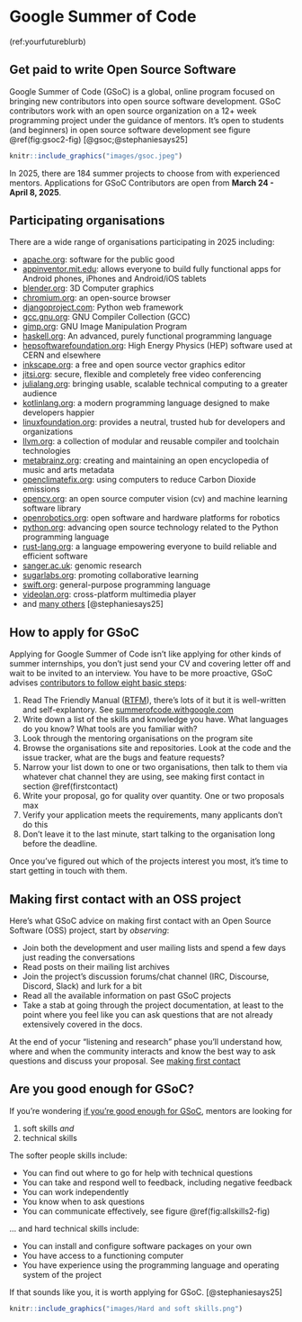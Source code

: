 # Google Summer of Code {#gsocode}

(ref:yourfutureblurb)

## Get paid to write Open Source Software {#gsocmore}

Google Summer of Code (GSoC) is a global, online program focused on bringing new contributors into open source software development. GSoC contributors work with an open source organization on a 12+ week programming project under the guidance of mentors. It's open to students (and beginners) in open source software development see figure \@ref(fig:gsoc2-fig) [@gsoc;@stephaniesays25] 

```r
knitr::include_graphics("images/gsoc.jpeg")
```

In 2025, there are 184 summer projects to choose from with experienced mentors. Applications for GSoC Contributors are open from **March 24 - April 8, 2025**. 

## Participating organisations {#gsoccers}

There are a wide range of organisations participating in 2025 including:

* [apache.org](https://apache.org/): software for the public good
* [appinventor.mit.edu](https://appinventor.mit.edu/): allows everyone to build fully functional apps for Android phones, iPhones and Android/iOS tablets
<!--* [archive.org](https://archive.org/): The Internet Archive-->
* [blender.org](https://www.blender.org/): 3D Computer graphics
* [chromium.org](https://www.chromium.org/):  an open-source browser
* [djangoproject.com](https://www.djangoproject.com/): Python web framework
<!--* [ga4gh.org](https://www.ga4gh.org/): The  Global Alliance for Genomics and Health (GA4GH) is an international community dedicated to advancing human health through genomic data-->
* [gcc.gnu.org](http://gcc.gnu.org/): GNU Compiler Collection (GCC)
* [gimp.org](https://www.gimp.org/): GNU Image Manipulation Program
* [haskell.org](https://www.haskell.org/): An advanced, purely functional programming language
* [hepsoftwarefoundation.org](https://hepsoftwarefoundation.org/): High Energy Physics (HEP) software used at CERN and elsewhere
* [inkscape.org](https://inkscape.org): a free and open source vector graphics editor 
* [jitsi.org](https://jitsi.org/): secure, flexible and
completely free video conferencing
* [julialang.org](https://julialang.org/): bringing usable, scalable technical computing to a greater audience
* [kotlinlang.org](https://kotlinlang.org/): a modern programming language designed to make developers happier
* [linuxfoundation.org](https://www.linuxfoundation.org/): provides a neutral, trusted hub for developers and organizations
* [llvm.org](https://llvm.org/): a collection of modular and reusable compiler and toolchain technologies
* [metabrainz.org](https://metabrainz.org): creating and maintaining an open encyclopedia of music and arts metadata
<!--* [mlpack.org](https://mlpack.org/): fast, header-only C++ machine learning library-->
* [openclimatefix.org](https://openclimatefix.org/): using computers
to reduce Carbon Dioxide emissions
* [opencv.org](https://opencv.org/): an open source computer vision (cv) and machine learning software library
* [openrobotics.org](https://www.openrobotics.org/): open software and hardware platforms for robotics
<!--* [postman.com](https://www.postman.com): an API platform for building and using APIs-->
* [python.org](https://www.python.org): advancing open source technology related to the Python programming language
* [rust-lang.org](https://www.rust-lang.org/): a language empowering everyone to build reliable and efficient software
* [sanger.ac.uk](https://www.sanger.ac.uk/): genomic research
<!--* [submitty.org](https://submitty.org/): course management, assignment submission, exam and grading system-->
* [sugarlabs.org](https://www.sugarlabs.org/): promoting collaborative learning
* [swift.org](https://www.swift.org/): general-purpose programming language
* [videolan.org](http://www.videolan.org/): cross-platform multimedia player 
<!--* [wikimedia.org](https://www.wikimedia.org/): bringing free educational content to the world-->
* and [many others](https://summerofcode.withgoogle.com/programs/2025/organizations) [@stephaniesays25]


## How to apply for GSoC {#gsocapply}

Applying for Google Summer of Code isn't like applying for other kinds of summer internships, you don't just send your CV and covering letter off and wait to be invited to an interview. You have to be more proactive, GSoC advises [contributors to follow eight basic steps](https://developers.google.com/open-source/gsoc/help/student-advice):

1. Read The Friendly Manual ([RTFM](https://en.wikipedia.org/wiki/RTFM)), there's lots of it but it is well-written and self-explantory. See [summerofcode.withgoogle.com](https://summerofcode.withgoogle.com/)
1. Write down a list of the skills and knowledge you have. What languages do you know? What tools are you familiar with?
1. Look through the mentoring organisations on the program site
1. Browse the organisations site and repositories. Look at the code and the issue tracker, what are the bugs and feature requests? 
1. Narrow your list down to one or two organisations, then talk to them via whatever chat channel they are using, see making first contact in section \@ref(firstcontact)
1. Write your proposal, go for quality over quantity. One or two proposals max
1. Verify your application meets the requirements, many applicants don't do this
1. Don't leave it to the last minute, start talking to the organisation long before the deadline.

Once you've figured out which of the projects interest you most, it's time to start getting in touch with them.

## Making first contact with an OSS project {#firstcontact}

Here's what GSoC advice on making first contact with an Open Source Software (OSS) project, start by _observing_:

* Join both the development and user mailing lists and spend a few days just reading the conversations
* Read posts on their mailing list archives
* Join the project’s discussion forums/chat channel (IRC, Discourse, Discord, Slack) and lurk for a bit
* Read all the available information on past GSoC projects
* Take a stab at going through the project documentation, at least to the point where you feel like you can ask questions that are not already extensively covered in the docs.

At the end of yocur “listening and research” phase you’ll understand how, where and when the community interacts and know the best way to ask questions and discuss your proposal. See [making first contact](https://google.github.io/gsocguides/student/making-first-contact) 


## Are you good enough for GSoC? {#iagefgsoc}

If you're wondering [if you're good enough for GSoC](https://google.github.io/gsocguides/student/am-i-good-enough), mentors are looking for 

1. soft skills *and* 
1. technical skills

The softer people skills include: 

* You can find out where to go for help with technical questions
* You can take and respond well to feedback, including negative feedback
* You can work independently 
* You know when to ask questions
* You can communicate effectively, see figure \@ref(fig:allskills2-fig) 

... and hard technical skills include:

* You can install and configure software packages on your own
* You have access to a functioning computer
* You have experience using the programming language and operating system of the project

If that sounds like you, it is worth applying for GSoC. [@stephaniesays25]

```r
knitr::include_graphics("images/Hard and soft skills.png")
```





